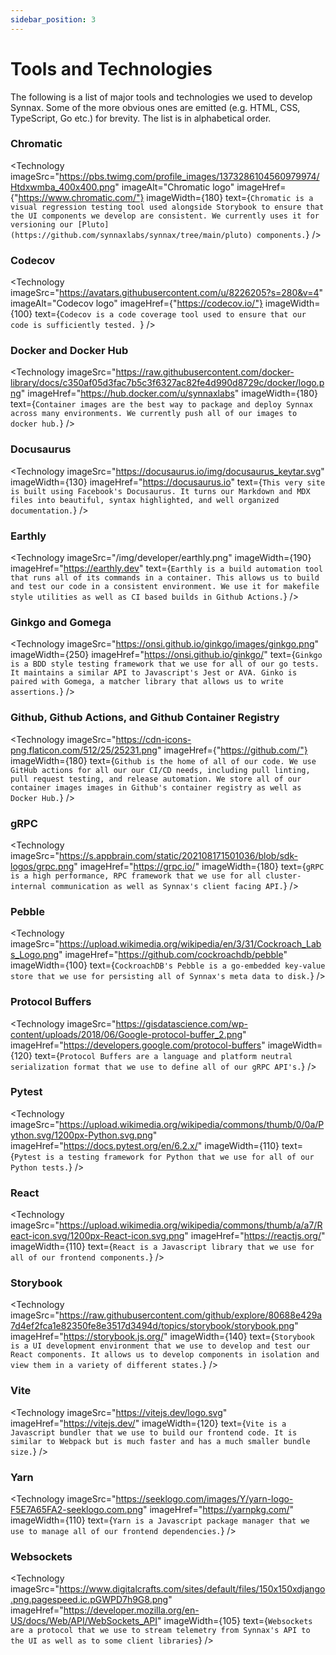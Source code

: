 ```yaml
---
sidebar_position: 3
---
```



# Tools and Technologies

The following is a list of major tools and technologies we used to develop Synnax.
Some of the more obvious ones are emitted (e.g. HTML, CSS, TypeScript, Go etc.)
for brevity. The list is in alphabetical order.

### Chromatic

<Technology
  imageSrc="https://pbs.twimg.com/profile_images/1373286104560979974/Htdxwmba_400x400.png"
  imageAlt="Chromatic logo"
  imageHref={"https://www.chromatic.com/"}
  imageWidth={180}
  text={`Chromatic is a visual regression testing tool used alongside Storybook
        to ensure that the UI components we develop are consistent.
        We currently uses it for versioning our
        [Pluto](https://github.com/synnaxlabs/synnax/tree/main/pluto)
        components.`}
/>

### Codecov

<Technology
  imageSrc="https://avatars.githubusercontent.com/u/8226205?s=280&v=4"
  imageAlt="Codecov logo"
  imageHref={"https://codecov.io/"}
  imageWidth={100}
  text={`Codecov is a code coverage tool used to ensure that our code is
        sufficiently tested. `}
/>

### Docker and Docker Hub

<Technology
  imageSrc="https://raw.githubusercontent.com/docker-library/docs/c350af05d3fac7b5c3f6327ac82fe4d990d8729c/docker/logo.png"
  imageHref="https://hub.docker.com/u/synnaxlabs"
  imageWidth={180}
  text={`Container images are the best way to package and deploy Synnax across many environments.
        We currently push all of our images to docker hub.`}
/>

### Docusaurus

<Technology
  imageSrc="https://docusaurus.io/img/docusaurus_keytar.svg"
  imageWidth={130}
  imageHref="https://docusaurus.io"
  text={`This very site is built using Facebook's Docusaurus. It turns our
    Markdown and MDX files into beautiful, syntax highlighted, and well organized documentation.`}
/>

### Earthly

<Technology
  imageSrc="/img/developer/earthly.png"
  imageWidth={190}
  imageHref="https://earthly.dev"
  text={`Earthly is a build automation tool that runs all of its commands in a container.
        This allows us to build and test our code in a consistent environment. We
        use it for makefile style utilities as well as CI based builds in Github Actions.`}
/>

### Ginkgo and Gomega

<Technology
  imageSrc="https://onsi.github.io/ginkgo/images/ginkgo.png"
  imageWidth={250}
  imageHref="https://onsi.github.io/ginkgo/"
  text={`Ginkgo is a BDD style testing framework that we use for all of our go tests. It
    maintains a similar API to Javascript's Jest or AVA. Ginko is paired with Gomega,
    a matcher library that allows us to write assertions.`}
/>

### Github, Github Actions, and Github Container Registry

<Technology
  imageSrc="https://cdn-icons-png.flaticon.com/512/25/25231.png"
  imageHref={"https://github.com/"}
  imageWidth={180}
  text={`Github is the home of all of our code. We use GitHub actions for all our our CI/CD needs, including pull linting,
    pull request testing, and release automation. We store all of our container images images in Github's container registry
    as well as Docker Hub.`}
/>

### gRPC

<Technology
  imageSrc="https://s.appbrain.com/static/202108171501036/blob/sdk-logos/grpc.png"
  imageHref="https://grpc.io/"
  imageWidth={180}
  text={`gRPC is a high performance, RPC framework that we use for all cluster-internal
    communication as well as Synnax's client facing API.`}
/>

### Pebble

<Technology
  imageSrc="https://upload.wikimedia.org/wikipedia/en/3/31/Cockroach_Labs_Logo.png"
  imageHref="https://github.com/cockroachdb/pebble"
  imageWidth={100}
  text={`CockroachDB's Pebble is a go-embedded key-value store that we use for persisting
        all of Synnax's meta data to disk.`}
/>

### Protocol Buffers

<Technology
  imageSrc="https://gisdatascience.com/wp-content/uploads/2018/06/Google-protocol-buffer_2.png"
  imageHref="https://developers.google.com/protocol-buffers"
  imageWidth={120}
  text={`Protocol Buffers are a language and platform neutral serialization format that we use
        to define all of our gRPC API's.`}
/>

### Pytest

<Technology
  imageSrc="https://upload.wikimedia.org/wikipedia/commons/thumb/0/0a/Python.svg/1200px-Python.svg.png"
  imageHref="https://docs.pytest.org/en/6.2.x/"
  imageWidth={110}
  text={`Pytest is a testing framework for Python that we use for all of our Python tests.`}
/>

### React

<Technology
  imageSrc="https://upload.wikimedia.org/wikipedia/commons/thumb/a/a7/React-icon.svg/1200px-React-icon.svg.png"
  imageHref="https://reactjs.org/"
  imageWidth={110}
  text={`React is a Javascript library that we use for all of our frontend components.`}
/>

### Storybook

<Technology
  imageSrc="https://raw.githubusercontent.com/github/explore/80688e429a7d4ef2fca1e82350fe8e3517d3494d/topics/storybook/storybook.png"
  imageHref="https://storybook.js.org/"
  imageWidth={140}
  text={`Storybook is a UI development environment that we use to develop and test our
        React components. It allows us to develop components in isolation and
        view them in a variety of different states.`}
/>

### Vite

<Technology
  imageSrc="https://vitejs.dev/logo.svg"
  imageHref="https://vitejs.dev/"
  imageWidth={120}
  text={`Vite is a Javascript bundler that we use to build our frontend code. It is
        similar to Webpack but is much faster and has a much smaller bundle size.`}
/>

### Yarn

<Technology
  imageSrc="https://seeklogo.com/images/Y/yarn-logo-F5E7A65FA2-seeklogo.com.png"
  imageHref="https://yarnpkg.com/"
  imageWidth={110}
  text={`Yarn is a Javascript package manager that we use to manage all of our frontend
        dependencies.`}
/>

### Websockets

<Technology
  imageSrc="https://www.digitalcrafts.com/sites/default/files/150x150xdjango.png.pagespeed.ic.pGWPD7h9G8.png"
  imageHref="https://developer.mozilla.org/en-US/docs/Web/API/WebSockets_API"
  imageWidth={105}
  text={`Websockets are a protocol that we use to stream telemetry from Synnax's
        API to the UI as well as to some client libraries`}
/>
